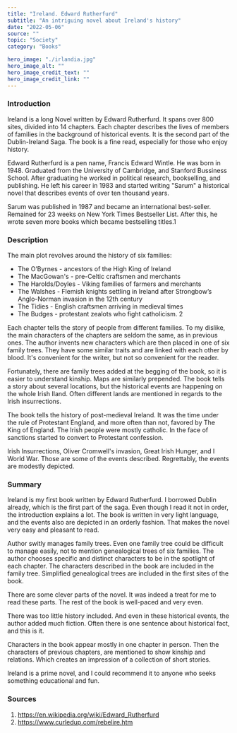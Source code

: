 ---
title: "Ireland. Edward Rutherfurd"
subtitle: "An intriguing novel about Ireland's history"
date: "2022-05-06"
source: ""
topic: "Society"
category: "Books" 

hero_image: "./irlandia.jpg"
hero_image_alt: ""
hero_image_credit_text: ""
hero_image_credit_link: ""
---

### Introduction

Ireland is a long Novel written by Edward Rutherfurd. It spans over 800 sites, divided into 14 chapters. Each chapter describes the lives of members of families in the background of historical events. It is the second part of the Dublin-Ireland Saga. The book is a fine read, especially for those who enjoy history.

Edward Rutherfurd is a pen name, Francis Edward Wintle. He was born in 1948. Graduated from the University of Cambridge, and Stanford Bussiness School. After graduating he worked in political research, bookselling, and publishing. He left his career in 1983 and started writing "Sarum" a historical novel that describes events of over ten thousand years.

Sarum was published in 1987 and became an international best-seller. Remained for 23 weeks on New York Times Bestseller List. After this, he wrote seven more books which became bestselling titles.1

### Description

The main plot revolves around the history of six families:
- The O’Byrnes - ancestors of the High King of Ireland
- The MacGowan's - pre-Celtic craftsmen and merchants
- The Harolds/Doyles - Viking families of farmers and merchants
- The Walshes - Flemish knights settling in Ireland after Strongbow’s Anglo-Norman invasion in the 12th century
- The Tidies - English craftsmen arriving in medieval times
- The Budges - protestant zealots who fight catholicism. 2

Each chapter tells the story of people from different families. To my dislike, the main characters of the chapters are seldom the same, as in previous ones. The author invents new characters which are then placed in one of six family trees. They have some similar traits and are linked with each other by blood. It's convenient for the writer, but not so convenient for the reader.

Fortunately, there are family trees added at the begging of the book, so it is easier to understand kinship. Maps are similarly prepended. The book tells a story about several locations, but the historical events are happening on the whole Irish Iland. Often different lands are mentioned in regards to the Irish insurrections.

The book tells the history of post-medieval Ireland. It was the time under the rule of Protestant England, and more often than not, favored by The King of England. The Irish people were mostly catholic. In the face of sanctions started to convert to Protestant confession.

Irish Insurrections, Oliver Cromwell's invasion, Great Irish Hunger, and I World War. Those are some of the events described. Regrettably, the events are modestly depicted. 

### Summary
    
Ireland is my first book written by Edward Rutherfurd. I borrowed Dublin already, which is the first part of the saga. Even though I read it not in order, the introduction explains a lot. The book is written in very light language, and the events also are depicted in an orderly fashion. That makes the novel very easy and pleasant to read.

Author switly manages family trees. Even one family tree could be difficult to manage easily, not to mention genealogical trees of six families. The author chooses specific and distinct characters to be in the spotlight of each chapter. The characters described in the book are included in the family tree. Simplified genealogical trees are included in the first sites of the book.

There are some clever parts of the novel. It was indeed a treat for me to read these parts. The rest of the book is well-paced and very even. 

There was too little history included. And even in these historical events, the author added much fiction. Often there is one sentence about historical fact, and this is it.

Characters in the book appear mostly in one chapter in person. Then the characters of previous chapters, are mentioned to show kinship and relations. Which creates an impression of a collection of short stories.

Ireland is a prime novel, and I could recommend it to anyone who seeks something educational and fun.

### Sources
1. https://en.wikipedia.org/wiki/Edward_Rutherfurd
2. https://www.curledup.com/rebelire.htm
